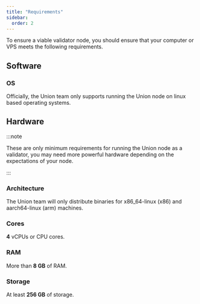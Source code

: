 ```yaml
---
title: "Requirements"
sidebar:
  order: 2
---
```


To ensure a viable validator node, you should ensure that your computer or VPS meets the following requirements.

## Software

### OS

Officially, the Union team only supports running the Union node on linux based operating systems.

## Hardware

:::note

These are only minimum requirements for running the Union node as a validator, you may need more powerful hardware depending on the expectations of your node.

:::

### Architecture

The Union team will only distribute binaries for x86_64-linux (x86) and aarch64-linux (arm) machines.

### Cores

**4** vCPUs or CPU cores.

### RAM

More than **8 GB** of RAM.

### Storage

At least **256 GB** of storage.
